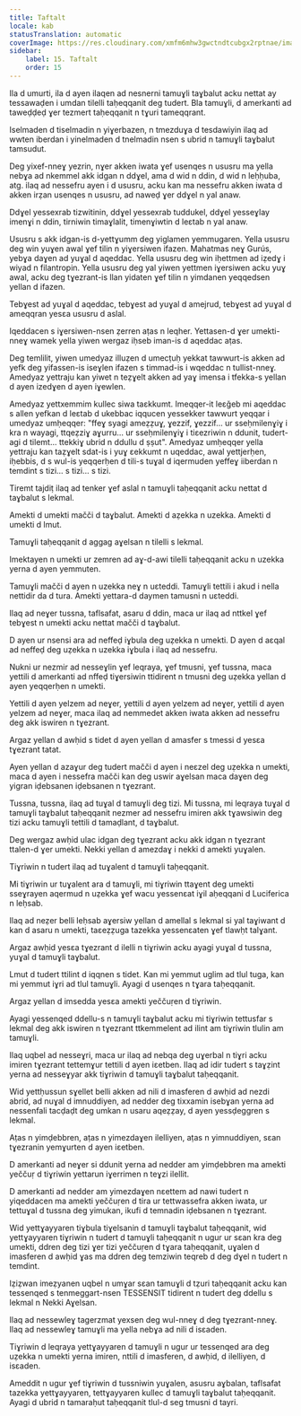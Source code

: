 ```yaml
---
title: Taftalt
locale: kab
statusTranslation: automatic
coverImage: https://res.cloudinary.com/xmfm6mhw3gwctndtcubgx2rptnae/image/upload/v1740337243/small_cover_educacion_fundamental_a051170f1c.webp
sidebar:
    label: 15. Taftalt
    order: 15
---
```

Ila d umurti, ila d ayen ilaqen ad nesnerni tamuɣli taɣbalut acku nettat ay tessawaḍen i umdan tilelli taḥeqqanit deg tudert. Bla tamuɣli, d amerkanti ad taweḍḍeḍ ɣer tezmert taḥeqqanit n tɣuri tameqqrant.

Iselmaden d tiselmadin n yiɣerbazen, n tmezduɣa d tesdawiyin ilaq ad wwten iberdan i yinelmaden d tnelmadin nsen s ubrid n tamuɣli taɣbalut tamsudut.

Deg yixef-nneɣ yezrin, nɣer akken iwata ɣef usenqes n ususru ma yella nebɣa ad nkemmel akk idgan n ddɣel, ama d wid n ddin, d wid n leḥḥuba, atg. ilaq ad nessefru ayen i d ususru, acku kan ma nessefru akken iwata d akken irẓan usenqes n ususru, ad naweḍ ɣer ddɣel n yal anaw.

Ddɣel yessexrab tizwitinin, ddɣel yessexrab tuddukel, ddɣel yesseɣlay imenɣi n ddin, tirniwin timaɣlalit, timenɣiwtin d leɛtab n yal anaw.

Ususru s akk idgan-is d-yettɣumm deg yiglamen yemmugaren. Yella ususru deg win yuɣen awal ɣef tilin n yiɣersiwen ifazen. Mahatmas neɣ Gurús, yebɣa daɣen ad yuɣal d aqeddac. Yella ususru deg win iḥettmen ad iẓedɣ i wiyad n filantropin. Yella ususru deg yal yiwen yettmen iɣersiwen acku yuɣ awal, acku deg tɣezrant-is llan yidaten ɣef tilin n yimdanen yeqqedsen yellan d ifazen.

Tebɣest ad yuɣal d aqeddac, tebɣest ad yuɣal d amejrud, tebɣest ad yuɣal d ameqqran yesɛa ususru d aslal.

Iqeddacen s iɣersiwen-nsen ẓerren aṭas n leqher. Yettasen-d ɣer umekti-nneɣ wamek yella yiwen wergaz iḥseb iman-is d aqeddac aṭas.

Deg temlilit, yiwen umedyaz illuẓen d umecṭuḥ yekkat tawwurt-is akken ad yefk deg yifassen-is iseɣlen ifazen s timmad-is i wqeddac n tullist-nneɣ. Amedyaz yettraju kan yiwet n teẓɣelt akken ad yaɣ imensa i tfekka-s yellan d ayen izedɣen d ayen iɣewlen.

Amedyaz yettxemmim kullec siwa taɛkkumt. Imeqqer-it leɛǧeb mi aqeddac s allen yefkan d leɛtab d ukebbac iqqucen yessekker tawwurt yeqqar i umedyaz umḥeqqer: "ffeɣ syagi ameẓẓuɣ, ɣezzif, ɣezzif... ur sseḥmilenɣiɣ i kra n wayagi, ttqeẓziɣ aɣurru... ur sseḥmilenɣiɣ i tiɛezriwin n ddunit, tudert-agi d tilemt... ttekkiɣ ubrid n ddullu d ṣṣut". Amedyaz umḥeqqer yella yettraju kan taẓɣelt sdat-is i yuɣ ɛekkumt n uqeddac, awal yettjerḥen, iḥebbis, d s wul-is yeqqerḥen d tili-s tuɣal d iqermuden yeffeɣ iiberdan n temdint s tizi... s tizi... s tizi.

Tiremt tajdiṭ ilaq ad tenker ɣef aslal n tamuɣli taḥeqqanit acku nettat d taɣbalut s lekmal.

Amekti d umekti mačči d taɣbalut. Amekti d aẓekka n uzekka. Amekti d umekti d lmut.

Tamuɣli taḥeqqanit d aggag aɣelsan n tilelli s lekmal.

Imektayen n umekti ur zemren ad aɣ-d-awi tilelli taḥeqqanit acku n uzekka yerna d ayen yemmuten.

Tamuɣli mačči d ayen n uzekka neɣ n uɛteddi. Tamuɣli tettili i akud i nella nettidir da d tura. Amekti yettara-d daymen tamusni n uɛteddi.

Ilaq ad neɣer tussna, taflsafat, asaru d ddin, maca ur ilaq ad nttkel ɣef tebɣest n umekti acku nettat mačči d taɣbalut.

D ayen ur nsensi ara ad neffeḍ iɣbula deg uẓekka n umekti. D ayen d aɛqal ad neffeḍ deg uẓekka n uzekka iɣbula i ilaq ad nessefru.

Nukni ur nezmir ad nesseɣlin ɣef leqraya, ɣef tmusni, ɣef tussna, maca yettili d amerkanti ad nffeḍ tiɣersiwin ttidirent n tmusni deg uẓekka yellan d ayen yeqqerḥen n umekti.

Yettili d ayen yelzem ad neɣer, yettili d ayen yelzem ad neɣer, yettili d ayen yelzem ad neɣer, maca ilaq ad nemmedet akken iwata akken ad nessefru deg akk iswiren n tɣezrant.

Argaz yellan d awḥid s tidet d ayen yellan d amasfer s tmessi d yesɛa tɣezrant tatat.

Ayen yellan d azaɣur deg tudert mačči d ayen i neɛzel deg uẓekka n umekti, maca d ayen i nessefra mačči kan deg uswir aɣelsan maca daɣen deg yigran iḍebsanen iḍebsanen n tɣezrant.

Tussna, tussna, ilaq ad tuɣal d tamuɣli deg tizi. Mi tussna, mi leqraya tuɣal d tamuɣli taɣbalut taḥeqqanit nezmer ad nessefru imiren akk tɣawsiwin deg tizi acku tamuɣli tettili d tamaḍlant, d taɣbalut.

Deg wergaz awḥid ulac idgan deg tɣezrant acku akk idgan n tɣezrant ttalen-d ɣer umekti. Nekki yellan d amezdaɣ i nekki d amekti yuɣalen.

Tiɣriwin n tudert ilaq ad tuɣalent d tamuɣli taḥeqqanit.

Mi tiɣriwin ur tuɣalent ara d tamuɣli, mi tiɣriwin ttaɣent deg umekti sseɣrayen aqermud n uẓekka ɣef wacu yessenɛat iɣil aḥeqqani d Luciferica n leḥsab.

Ilaq ad neẓer belli leḥsab aɣersiw yellan d amellal s lekmal si yal taɣiwant d kan d asaru n umekti, taɛeẓẓuga tazekka yessenɛaten ɣef tlawḥt talɣant.

Argaz awḥid yesɛa tɣezrant d ilelli n tiɣriwin acku ayagi yuɣal d tussna, yuɣal d tamuɣli taɣbalut.

Lmut d tudert ttilint d iqqnen s tidet. Kan mi yemmut uglim ad tlul tuga, kan mi yemmut iɣri ad tlul tamuɣli. Ayagi d usenqes n tɣara taḥeqqanit.

Argaz yellan d imsedda yesɛa amekti yeččuṛen d tiɣriwin.

Ayagi yessenqed ddellu-s n tamuɣli taɣbalut acku mi tiɣriwin tettusfar s lekmal deg akk iswiren n tɣezrant ttkemmelent ad ilint am tiɣriwin tlulin am tamuɣli.

Ilaq uqbel ad nesseɣri, maca ur ilaq ad nebqa deg uɣerbal n tiɣri acku imiren tɣezrant tettemɣur tettili d ayen iɛetben. Ilaq ad idir tudert s taɣẓint yerna ad nesseɣyar akk tiɣriwin d tamuɣli taɣbalut taḥeqqanit.

Wid yettḥussun sɣellet belli akken ad nili d imasferen d awḥid ad nezdi abrid, ad nuɣal d imnuddiyen, ad nedder deg tixxamin isebɣan yerna ad nessenfali tacḍaḍt deg umkan n usaru aqeẓẓay, d ayen yessḍeggren s lekmal.

Aṭas n yimḍebbren, aṭas n yimezdaɣen ilelliyen, aṭas n yimnuddiyen, sɛan tɣezranin yemɣurten d ayen iɛetben.

D amerkanti ad neɣer si ddunit yerna ad nedder am yimḍebbren ma amekti yeččuṛ d tiɣriwin yettarun iɣerrimen n teɣzi ilellit.

D amerkanti ad nedder am yimezdaɣen nɛettem ad nawi tudert n yiqeddacen ma amekti yeččuṛen d tira ur tettwassefra akken iwata, ur tettuɣal d tussna deg yimukan, ikufi d temnadin iḍebsanen n tɣezrant.

Wid yettɣayyaren tiɣbula tiɣelsanin d tamuɣli taɣbalut taḥeqqanit, wid yettɣayyaren tiɣriwin n tudert d tamuɣli taḥeqqanit n ugur ur sɛan kra deg umekti, ddren deg tizi ɣer tizi yeččuṛen d tɣara taḥeqqanit, uɣalen d imasferen d awḥid ɣas ma ddren deg temziwin teqreb d deg dɣel n tudert n temdint.

Iẓiẓwan imeẓyanen uqbel n umɣar sɛan tamuɣli d tẓuri taḥeqqanit acku kan tessenqed s tenmeggart-nsen TESSENSIT tidirent n tudert deg ddellu s lekmal n Nekki Aɣelsan.

Ilaq ad nessewleɣ tagerzmat yexsen deg wul-nneɣ d deg tɣezrant-nneɣ. Ilaq ad nessewleɣ tamuɣli ma yella nebɣa ad nili d isɛaden.

Tiɣriwin d leqraya yettɣayyaren d tamuɣli n ugur ur tessenqed ara deg uẓekka n umekti yerna imiren, nttili d imasferen, d awḥid, d ilelliyen, d isɛaden.

Ameddit n ugur ɣef tiɣriwin d tussniwin yuɣalen, asusru aɣbalan, taflsafat tazekka yettɣayyaren, tettɣayyaren kullec d tamuɣli taɣbalut taḥeqqanit. Ayagi d ubrid n tamaraḥut taḥeqqanit tlul-d seg tmusni d tayri.

